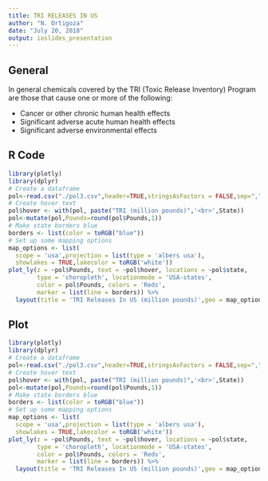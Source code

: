 ```yaml
---
title: TRI RELEASES IN US
author: "N. Ortigoza"
date: "July 20, 2018"
output: ioslides_presentation
---
```

## General

In general chemicals covered by the TRI (Toxic Release Inventory) Program are those that cause one or more of the following:


* Cancer or other chronic human health effects
* Significant adverse acute human health effects
* Significant adverse environmental effects

## R Code
```r
library(plotly)
library(dplyr)
# Create a dataframe
pol<-read.csv("./pol3.csv",header=TRUE,stringsAsFactors = FALSE,sep=",")
# Create hover text
pol$hover <- with(pol, paste("TRI (million pounds)",'<br>',State))
pol<-mutate(pol,Pounds=round(pol$Pounds,1))
# Make state borders blue
borders <- list(color = toRGB("blue"))
# Set up some mapping options
map_options <- list(
  scope = 'usa',projection = list(type = 'albers usa'),
  showlakes = TRUE,lakecolor = toRGB('white'))
plot_ly(z = ~pol$Pounds, text = ~pol$hover, locations = ~pol$state, 
        type = 'choropleth', locationmode = 'USA-states', 
        color = pol$Pounds, colors = 'Reds', 
        marker = list(line = borders)) %>%
  layout(title = 'TRI Releases In US (million pounds)',geo = map_options)
```

## Plot

```r
library(plotly)
library(dplyr)
# Create a dataframe
pol<-read.csv("./pol3.csv",header=TRUE,stringsAsFactors = FALSE,sep=",")
# Create hover text
pol$hover <- with(pol, paste("TRI (million pounds)",'<br>',State))
pol<-mutate(pol,Pounds=round(pol$Pounds,1))
# Make state borders blue
borders <- list(color = toRGB("blue"))
# Set up some mapping options
map_options <- list(
  scope = 'usa',projection = list(type = 'albers usa'),
  showlakes = TRUE,lakecolor = toRGB('white'))
plot_ly(z = ~pol$Pounds, text = ~pol$hover, locations = ~pol$state, 
        type = 'choropleth', locationmode = 'USA-states', 
        color = pol$Pounds, colors = 'Reds', 
        marker = list(line = borders)) %>%
  layout(title = 'TRI Releases In US (million pounds)',geo = map_options)
```

